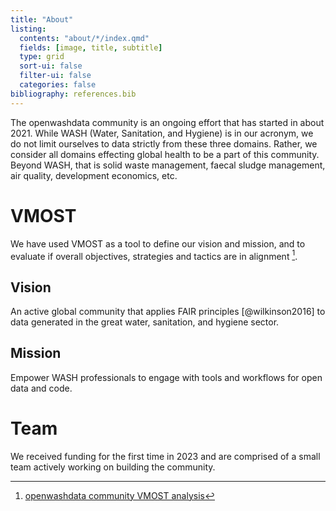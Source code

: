 ```yaml
---
title: "About"
listing:
  contents: "about/*/index.qmd"
  fields: [image, title, subtitle]
  type: grid
  sort-ui: false
  filter-ui: false
  categories: false
bibliography: references.bib
---
```


The openwashdata community is an ongoing effort that has started in about 2021. While WASH (Water, Sanitation, and Hygiene) is in our acronym, we do not limit ourselves to data strictly from these three domains. Rather, we consider all domains effecting global health to be a part of this community. Beyond WASH, that is solid waste management, faecal sludge management, air quality, development economics, etc.

# VMOST

We have used VMOST as a tool to define our vision and mission, and to evaluate if overall objectives, strategies and tactics are in alignment [^1].

[^1]: [openwashdata community VMOST analysis](/pages/gallery/vmost/)

## Vision

An active global community that applies FAIR principles [@wilkinson2016] to data generated in the great water, sanitation, and hygiene sector.

## Mission

Empower WASH professionals to engage with tools and workflows for open data and code.

# Team

We received funding for the first time in 2023 and are comprised of a small team actively working on building the community.
